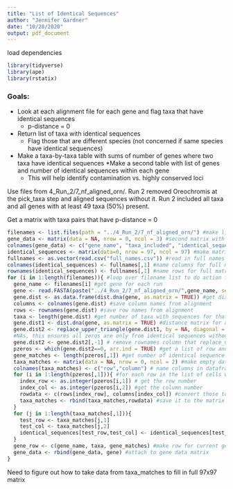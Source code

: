 ```yaml
---
title: "List of Identical Sequences"
author: "Jennifer Gardner"
date: "10/28/2020"
output: pdf_document
---
```

load dependencies
```r
library(tidyverse)
library(ape)
library(rstatix)
```



### Goals:
* Look at each alignment file for each gene and flag taxa that have identical sequences
  * p-distance = 0
* Return list of taxa with identical sequences
  * Flag those that are different species (not concerned if same species have identical sequences)
* Make a taxa-by-taxa table with sums of number of genes where two taxa have identical sequences
*Make a second table with list of genes and number of identical sequences within each gene
  * This will help identify contamination vs. highly conserved loci


Use files from 4_Run_2/7_nf_aligned_orn/. Run 2 removed Oreochromis at the pick_taxa step and aligned sequences without it. Run 2 included all taxa and all genes with at least 49 taxa (50%) present. 

Get a matrix with taxa pairs that have p-distance = 0

```r
filenames <- list.files(path = "../4_Run_2/7_nf_aligned_orn/") #make list of filenames of gene alignment fastas
gene_data <- matrix(data = NA, nrow = 0, ncol = 3) #second matrix with gene info
colnames(gene_data) <- c("gene_name", "taxa_included", "identical_sequences") #naming columns for gene info matrix
identical_sequences <- matrix(data=0, nrow = 97, ncol = 97) #make matrix for tallying identical sequences
fullnames <- as.vector(read.csv("full_names.csv")) #read in full names
colnames(identical_sequences) <- fullnames[,1] #name columns for full matrix
rownames(identical_sequences) <- fullnames[,1] #name rows for full matrix
for (i in 1:length(filenames)){ #loop over filename list to do action for each gene in folder
  gene_name <- filenames[i] #get gene for each run
  gene <- read.FASTA(paste("../4_Run_2/7_nf_aligned_orn/",gene_name, sep = "")) #read in gene alignment
  gene.dist <- as.data.frame(dist.dna(gene, as.matrix = TRUE)) #get distance matrix as data frame for names
  columns <- colnames(gene.dist) #save column names from alignment
  rows <- rownames(gene.dist) #save row names from alignment
  taxa <- length(gene.dist) #get number of taxa with sequences for that gene
  gene.dist1 <- dist.dna(gene, as.matrix = TRUE) #distance matrix for analysis
  gene.dist2 <- replace_upper_triangle(gene.dist1, by = NA, diagonal = FALSE) #replace upper triangle and diagonal with
  #NAs, this ensures all zeros are only from identical sequences without duplicates or self matches
  gene.dist2 <- gene.dist2[,-1] # remove rownames column that replace_upper_triangle generates
  pzeros <- which(gene.dist2==0, arr.ind = TRUE) #get a list of row and column numbers where p-dist = 0
  gene_matches <- length(pzeros[,1]) #get number of identical sequence pairs for this gene
  taxa_matches <- matrix(data = NA, nrow = 0, ncol = 2) #make empty data frame to save taxa matches
  colnames(taxa_matches) <- c("row","column") # name columns in dataframe
  for (i in 1:length(pzeros[,1])){ #for each row in the list of cells where p-dist =0
    index_row <- as.integer(pzeros[i,1]) # get the row number
    index_col <- as.integer(pzeros[i,2]) #get the column number
    rowdata <- c(rows[index_row], columns[index_col]) #convert those to taxa names based on the row and column names above
    taxa_matches <- rbind(taxa_matches,rowdata) #save it to the matrix created before for loop
  }
  for (j in 1:length(taxa_matches[,1])){
    test_row <- taxa_matches[j,1]
    test_col <- taxa_matches[j,2]
    identical_sequences[test_row,test_col] <- identical_sequences[test_row,test_col] +1
  }
  gene_row <- c(gene_name, taxa, gene_matches) #make row for current gene
  gene_data <- rbind(gene_data, gene) #attach to gene data matrix
}
```

Need to figure out how to take data from taxa_matches to fill in full 97x97 matrix



